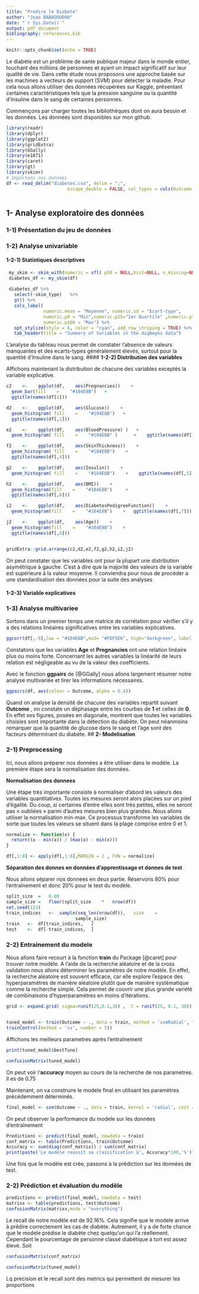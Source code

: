 ```yaml
---
title: "Predire le Diabete"
author: "Joao BABADOUDOU"
date: "`r Sys.Date()`"
output: pdf_document
bibliography: references.bib
---
```


```r
knitr::opts_chunk$set(echo = TRUE)
```

Le diabète est un problème de sante publique majeur dans le monde entier, touchant des millions de personnes et ayant un impact significatif sur leur qualité de vie. Dans cette étude nous proposons une approche basée sur les machines a vecteurs de support (SVM) pour détecter la maladie. Pour cela nous allons utiliser des données récupérées sur Kaggle, présentant certaines caractéristiques tels que la pression sanguine ou la quantité d'insuline dans le sang de certaines personnes.

Commençons par charger toutes les bibliothèques dont on aura besoin et les données. Les données sont disponibles sur mon github.

```r
library(readr)
library(dplyr)
library(ggplot2)
library(gridExtra)
library(GGally)
library(e1071)
library(caret)
library(gt) 
library(skimr)
# Importons nos données
df <- read_delim("diabetes.csv", delim = ";", 
                       escape_double = FALSE, col_types = cols(Outcome = col_factor(levels = c("0", 
                                                                                               "1"))), trim_ws = TRUE)
```

## **1- Analyse exploratoire des données**

### **1-1) Présentation du jeu de données**

### **1-2) Analyse univariable**

#### **1-2-1) Statistiques descriptives**

```r
 my_skim <- skim_with(numeric = sfl( p50 = NULL,hist=NULL, n_missing=NULL, complete_rate=NULL)) 
 diabetes_df <- my_skim(df)
 
 diabetes_df %>%
   select(-skim_type)   %>% 
   gt() %>%
   cols_label(
              numeric.mean = "Moyenne", numeric.sd = "Ecart-type",
              numeric.p0 = "Min",numeric.p25="1er Quartile" ,numeric.p75="3ème Quartile" ,
              numeric.p100 = "Max") %>%
   opt_stylize(style = 6, color = "cyan", add_row_striping = TRUE) %>%
   tab_header(title = "Summary of Variables in the diqbeyes data") 
```

L'analyse du tableau nous permet de constater l'absence de valeurs manquantes et des ecarts-types généralement élevés, surtout pour la quantité d'Insuline dans le sang. \#### **1-2-2) Distribution des variables**

Affichons maintenant la distribution de chacune des variables exceptés la variable explicative.

```r
c2    <-    ggplot(df,    aes(Pregnancies))    +
  geom_bar(fill    =    "#104E8B")   +
  ggtitle(names(df[1]))

d2    <-    ggplot(df,    aes(Glucose))    +
  geom_histogram( fill    =    "#104E8B")   +
  ggtitle(names(df[,2]))

e2    <-    ggplot(df,    aes(BloodPressure) )   +
  geom_histogram( fill    =    "#104E8B" )      +    ggtitle(names(df[,3]))

f2    <-    ggplot(df,    aes(SkinThickness))    +
  geom_histogram( fill    =    "#104E8B")    + 
  ggtitle(names(df[,4]))

g2    <-    ggplot(df,    aes(Insulin))    +
  geom_histogram( fill    =    "#104E8B")    +    ggtitle(names(df[,5]))

h2    <-    ggplot(df,    aes(BMI))    +
  geom_histogram(fill    =    "#104E8B")     +
  ggtitle(names(df[,6]))

i2    <-    ggplot(df,    aes(DiabetesPedigreeFunction))    +
  geom_histogram(fill    =    "#104E8B")    +   ggtitle(names(df[,7]))

j2    <-    ggplot(df,    aes(Age))    +
  geom_histogram(fill    =    "#104E8B")    + 
  ggtitle(names(df[,8]))


gridExtra::grid.arrange(c2,d2,e2,f2,g2,h2,i2,j2)


```

On peut constater que les variables ont pour la plupart une distribution asymétrique à gauche. C'est à dire que la majorité des valeurs de la variable est supérieure à la valeur moyenne. Il conviendra pour nous de procéder a une standardisation des données pour la suite des analyses

#### **1-2-3) Variable explicatives**

### **1-3) Analyse multivariee**

Sortons dans un premier temps une matrice de corrélation pour vérifier s'il y a des relations linéaires significatives entre les variables explicatives.

```r
ggcorr(df[,-9],low = "#104E8B",mid= "#FDF5E6", high="darkgreen", label = TRUE,label_size = 3)

```

Constatons que les variables **Age** et **Pregnancies** ont une relation linéaire plus ou moins forte. Concernant les autres variables la linéarité de leurs relation est négligeable au vu de la valeur des coefficients.

Avec le fonction **ggpairs** de [@GGally] nous allons largement résumer notre analyse multivariée et tirer les informations nécessaires.

```r
ggpairs(df, aes(colour = Outcome, alpha = 0.4))
```

Quand on analyse la densité de chacune des variables repartit suivant **Outcome** , on constate un déphasage entre les courbes de **1** et celles de **0**. En effet ses figures, posées en diagonale, montrent que toutes les variables choisies sont importante dans la détection du diabète. On peut néanmoins remarquer que la quantité de glucose dans le sang et l'age sont des facteurs déterminant du diabète. \## **2- Modelisation**

### **2-1) Preprocessing**

Ici, nous allons préparer nos données a être utiliser dans le modèle. La première étape sera la normalisation des données.

**Normalisation des donnees**

Une étape très importante consiste à normaliser d'abord les valeurs des variables quantitatives. Toutes les mesures seront alors placées sur un pied d'égalité. Du coup, si certaines d'entre elles sont très petites, elles ne seront pas « oubliées » parmi d'autres mesures bien plus grandes. Nous allons utiliser la normalisation min-max. Ce processus transforme les variables de sorte que toutes les valeurs se situent dans la plage comprise entre 0 et 1.

```r
normalize <- function(x) {
  return((x - min(x)) / (max(x) - min(x))) 
}

df[,1:8] <- apply(df[,1:8],MARGIN = 2 , FUN = normalize)

```

**Séparation des donnes en données d'apprentissage et donnes de test**

Nous allons séparer nos donnees en deux partie. Réservons 80% pour l'entraînement et donc 20% pour le test du modèle.

```r

split_size	=	0.80
sample_size	=	floor(split_size	*	nrow(df)) 
set.seed(123)
train_indices	<-	sample(seq_len(nrow(df)),	size	=	
                          sample_size)
train	<-	df[train_indices,	] 
test	<-	df[-train_indices,	]
```

### **2-2) Entrainement du modele**

Nous allons faire recourt à la fonction **train** du Package [@caret] pour trouver notre modèle. A l'aide de la recherche aléatoire et de la cross validation nous allons déterminer les paramètres de notre modèle. En effet, la recherche aléatoire est souvent efficace, car elle explore l'espace des hyperparamètres de manière aléatoire plutôt que de manière systématique comme la recherche simple. Cela permet de couvrir une plus grande variété de combinaisons d'hyperparamètres en moins d'itérations.

```r
grid <- expand.grid( sigma=runif(25,0.1,30) ,  C = runif(25, 0.1, 30))


tuned_model <- train(Outcome ~ ., data = train, method = 'svmRadial', tuneGrid = grid, trControl = 
trainControl(method = 'cv', number = 5))


```

Affichons les meilleurs parametres après l’entraînement

```r
print(tuned_model$bestTune)
```

```r
confusionMatrix(tuned_model)
```

On peut voir l'**accuracy** moyen au cours de la recherche de nos parametres. Il es de 0.75

Maintenant, on va construire le modele final en utilisant les paramètres précédemment déterminés.

```r
final_model <- svm(Outcome ~ ., data = train, kernel = 'radial', cost = tuned_model$bestTune$C)
```

On peut observer la performance du modele sur les données d’entraînement

```r
Predictions <- predict(final_model, newdata = train)
conf_matrix <- table(Predictions, train$Outcome)
Accuracy <- sum(diag(conf_matrix)) / sum(conf_matrix) 
print(paste('Le modèle reussit sa classification à', Accuracy*100,'%'))
```
Une fois que le modèle est crée, passons à la prédiction sur les données de test.


### **2-2) Prédiction et évaluation du modèle**

```r
predictions <- predict(final_model, newdata = test)
matrixx <- table(predictions, test$Outcome)
confusionMatrix(matrixx,mode = "everything")
```
Le recall de notre modèle est de 92.16%. Cela signifie que le modele arrive à prédire correctement les cas de diabète. Autrement, il y a de forte chance que le modele prédise le diabète chez quelqu'un qui l'a réellement.
Cependant le pourcentage de personne classé diabétique à tort est assez élevé.
Soit 





```r
confusionMatrix(conf_matrix)
```

```r
confusionMatrix(tuned_model)
```
Lq precision et le recall sont des metrics qui permettent de mesurer les proportions
